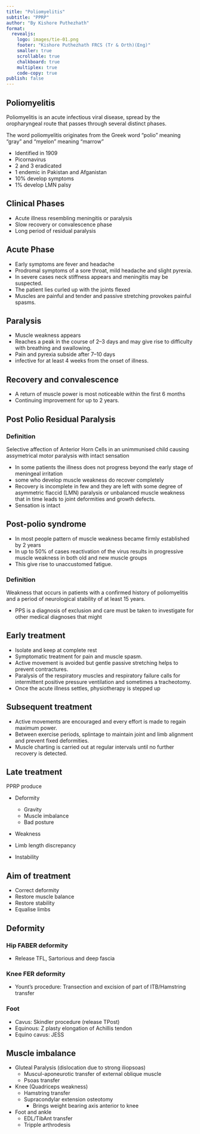 ```yaml
---
title: "Poliomyelitis"
subtitle: "PPRP"
author: "By Kishore Puthezhath"
format:
  revealjs:
    logo: images/tie-01.png
    footer: "Kishore Puthezhath FRCS (Tr & Orth)(Eng)"
    smaller: true
    scrollable: true
    chalkboard: true
    multiplex: true
    code-copy: true
publish: false
---
```


## Poliomyelitis

Poliomyelitis is an acute infectious viral disease, spread by the oropharyngeal route that passes through several distinct phases.

The word poliomyelitis originates from the Greek word “polio” meaning “gray” and “myelon” meaning “marrow”

-   Identified in 1909
-   Picornavirus
-   2 and 3 eradicated
-   1 endemic in Pakistan and Afganistan
-   10% develop symptoms
-   1% develop LMN palsy

## Clinical Phases

-   Acute illness resembling meningitis or paralysis
-   Slow recovery or convalescence phase
-   Long period of residual paralysis

## Acute Phase

-   Early symptoms are fever and headache
-   Prodromal symptoms of a sore throat, mild headache and slight pyrexia.
-   In severe cases neck stiffness appears and meningitis may be suspected.
-   The patient lies curled up with the joints flexed
-   Muscles are painful and tender and passive stretching provokes painful spasms.

## Paralysis

-   Muscle weakness appears
-   Reaches a peak in the course of 2–3 days and may give rise to difficulty with breathing and swallowing.
-   Pain and pyrexia subside after 7–10 days
-   infective for at least 4 weeks from the onset of illness.

## Recovery and convalescence

-   A return of muscle power is most noticeable within the first 6 months
-   Continuing improvement for up to 2 years.

## Post Polio Residual Paralysis

::: callout-note
### Definition

Selective affection of Anterior Horn Cells in an unimmunised child causing assymetrical motor paralysis with intact sensation
:::

-   In some patients the illness does not progress beyond the early stage of meningeal irritation
-   some who develop muscle weakness do recover completely
-   Recovery is incomplete in few and they are left with some degree of asymmetric flaccid (LMN) paralysis or unbalanced muscle weakness that in time leads to joint deformities and growth defects.
-   Sensation is intact

## Post-polio syndrome

-   In most people pattern of muscle weakness became firmly established by 2 years
-   In up to 50% of cases reactivation of the virus results in progressive muscle weakness in both old and new muscle groups
-   This give rise to unaccustomed fatigue.

::: callout-note
### Definition

Weakness that occurs in patients with a confirmed history of poliomyelitis and a period of neurological stability of at least 15 years.
:::

-   PPS is a diagnosis of exclusion and care must be taken to investigate for other medical diagnoses that might

## Early treatment

-   Isolate and keep at complete rest
-   Symptomatic treatment for pain and muscle spasm.
-   Active movement is avoided but gentle passive stretching helps to prevent contractures.
-   Paralysis of the respiratory muscles and respiratory failure calls for intermittent positive pressure ventilation and sometimes a tracheotomy.
-   Once the acute illness settles, physiotherapy is stepped up

## Subsequent treatment

-   Active movements are encouraged and every effort is made to regain maximum power.
-   Between exercise periods, splintage to maintain joint and limb alignment and prevent fixed deformities.
-   Muscle charting is carried out at regular intervals until no further recovery is detected.

## Late treatment

PPRP produce

-   Deformity

    -   Gravity
    -   Muscle imbalance
    -   Bad posture

-   Weakness

-   Limb length discrepancy

-   Instability

## Aim of treatment

-   Correct deformity
-   Restore muscle balance
-   Restore stability
-   Equalise limbs

## Deformity

::: panel-tabset
### Hip FABER deformity

-   Release TFL, Sartorious and deep fascia

### Knee FER deformity

-   Yount's procedure: Transection and excision of part of ITB/Hamstring transfer

### Foot

-   Cavus: Skindler procedure (release TPost)
-   Equinous: Z plasty elongation of Achillis tendon
-   Equino cavus: JESS
:::

## Muscle imbalance

-   Gluteal Paralysis (dislocation due to strong iliopsoas)
    -   Muscul-aponeurotic transfer of external oblique muscle
    -   Psoas transfer
-   Knee (Quadriceps weakness)
    -   Hamstring transfer
    -   Supracondylar extension osteotomy
        -   Brings weight bearing axis anterior to knee
-   Foot and ankle
    -   EDL/TibAnt transfer
    -   Tripple arthrodesis
